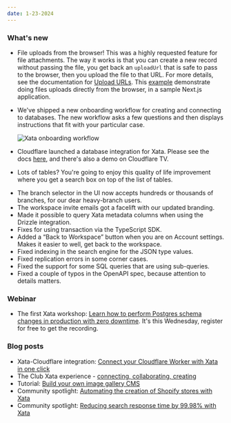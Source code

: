 ```yaml
---
date: 1-23-2024
---
```


### What's new

- File uploads from the browser! This was a highly requested feature for file attachments. The way it works is that you can create a new record without passing the file, you get back an `uploadUrl` that is safe to pass to the browser, then you upload the file to that URL. For more details, see the documentation for [Upload URLs](https://xata.io/docs/concepts/file-attachments#upload-urls). This [example](https://github.com/xataio/examples/tree/main/apps/sample-nextjs-upload-file) demonstrate doing files uploads directly from the browser, in a sample Next.js application.
- We've shipped a new onboarding workflow for creating and connecting to databases. The new workflow asks a few questions and then displays instructions that fit with your particular case.

  ![Xata onboarding workflow](images/onboarding_workflow.png)

- Cloudflare launched a database integration for Xata. Please see the docs [here](https://developers.cloudflare.com/workers/databases/native-integrations/xata/), and there's also a demo on Cloudflare TV.
- Lots of tables? You're going to enjoy this quality of life improvement where you get a search box on top of the list of tables.

<ArticleVideo 
    platform="html" 
    src="https://us-east-1.storage.xata.sh/ma7stcfqbd7dh285mvnrll36v8" 
    width="1042"
    height="696"
/>

- The branch selector in the UI now accepts hundreds or thousands of branches, for our dear heavy-branch users.
- The workspace invite emails got a facelift with our updated branding.
- Made it possible to query Xata metadata columns when using the Drizzle integration.
- Fixes for using transaction via the TypeScript SDK.
- Added a “Back to Workspace” button when you are on Account settings. Makes it easier to well, get back to the workspace.
- Fixed indexing in the search engine for the JSON type values.
- Fixed replication errors in some corner cases.
- Fixed the support for some SQL queries that are using sub-queries.
- Fixed a couple of typos in the OpenAPI spec, because attention to details matters.

### Webinar

- The first Xata workshop: [Learn how to perform Postgres schema changes in production with zero downtime](https://event.webinarjam.com/register/4/6ykxlh9). It's this Wednesday, register for free to get the recording.

### Blog posts

- Xata-Cloudflare integration: [Connect your Cloudflare Worker with Xata in one click](https://xata.io/blog/cloudflare-integration)
- The Club Xata experience - [connecting, collaborating, creating](https://xata.io/blog/offsite-tenerife-2023)
- Tutorial: [Build your own image gallery CMS](https://xata.io/blog/build-image-gallery-astro-cloudflare)
- Community spotlight: [Automating the creation of Shopify stores with Xata](https://xata.io/blog/community-spotlight-automate-shopify-store-creation)
- Community spotlight: [Reducing search response time by 99.98% with Xata](https://xata.io/blog/community-spotlight-reducing-search-time)
